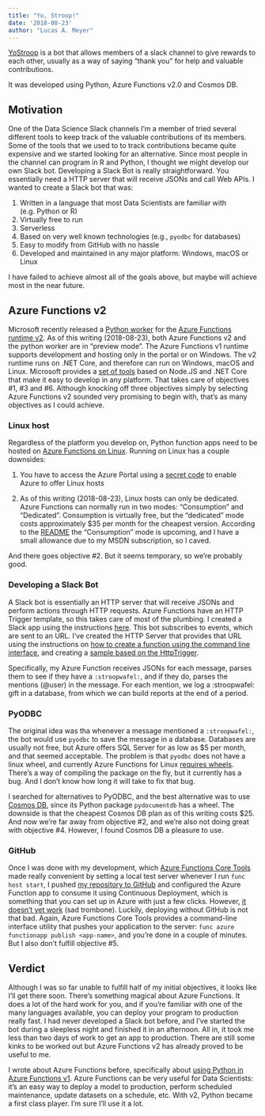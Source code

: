 ```yaml
---
title: "Yo, Stroop!"
date: '2018-08-23'
author: "Lucas A. Meyer"
---
```


[YoStroop](https://github.com/RealLucasMeyer/yostroop) is a bot that allows members of a slack channel to give rewards to each other, usually as a way of saying "thank you" for help and valuable contributions. 

It was developed using Python, Azure Functions v2.0 and Cosmos DB.

## Motivation

One of the Data Science Slack channels I'm a member of tried several different tools to keep track of the valuable contributions of its members. Some of the tools that we used to to track contributions became quite expensive and we started looking for an alternative. Since most people in the channel can program in R and Python, I thought we might develop our own Slack bot. Developing a Slack Bot is really straightforward. You essentially need a HTTP server that will receive JSONs and call Web APIs. I wanted to create a Slack bot that was:

1. Written in a language that most Data Scientists are familiar with (e.g. Python or R)
2. Virtually free to run
3. Serverless
4. Based on very well known technologies (e.g., `pyodbc` for databases)
5. Easy to modify from GitHub with no hassle
6. Developed and maintained in any major platform: Windows, macOS or Linux

I have failed to achieve almost all of the goals above, but maybe will achieve most in the near future.

## Azure Functions v2

Microsoft recently released a [Python worker](https://github.com/Azure/azure-functions-python-worker) for the [Azure Functions runtime v2](https://docs.microsoft.com/en-us/azure/azure-functions/functions-versions). As of this writing (2018-08-23), both Azure Functions v2 and the python worker are in "preview mode". The Azure Functions v1 runtime supports development and hosting only in the portal or on Windows. The v2 runtime runs on .NET Core, and therefore can run on Windows, macOS and Linux. Microsoft provides a [set of tools](https://github.com/Azure/azure-functions-core-tools) based on Node.JS and .NET Core that make it easy to develop in any platform. That takes care of objectives #1, #3 and #6. Although knocking off three objectives simply by selecting Azure Functions v2 sounded very promising to begin with, that's as many objectives as I could achieve.

### Linux host

Regardless of the platform you develop on, Python function apps need to be hosted on [Azure Functions on Linux](https://blogs.msdn.microsoft.com/appserviceteam/2017/11/15/functions-on-linux-preview/). Running on Linux has a couple downsides:

1. You have to access the Azure Portal using a [secret code](https://ms.portal.azure.com/?websitesextension_pythonFunctions=true) to enable Azure to offer Linux hosts

2. As of this writing (2018-08-23), Linux hosts can only be dedicated. Azure Functions can normally run in two modes: "Consumption" and "Dedicated". Consumption is virtually free, but the "dedicated" mode costs approximately $35 per month for the cheapest version. According to the [README](https://github.com/Azure/azure-functions-python-worker/blob/dev/README.md) the "Consumption" mode is upcoming, and I have a small allowance due to my MSDN subscription, so I caved.

And there goes objective #2. But it seems temporary, so we're probably good.

### Developing a Slack Bot

A Slack bot is essentially an HTTP server that will receive JSONs and perform actions through HTTP requests. Azure Functions have an HTTP Trigger template, so this takes care of most of the plumbing. I created a Slack app using the instructions [here](https://api.slack.com/bot-users). This bot subscribes to events, which are sent to an URL. I've created the HTTP Server that provides that URL using the instructions on [how to create a function using the command line interface](https://github.com/Azure/azure-functions-python-worker/wiki/Create-Function-(CLI)), and creating a [sample based on the HttpTrigger](https://github.com/Azure/azure-functions-python-worker/tree/dev/tests/http_functions).

Specifically, my Azure Function receives JSONs for each message, parses them to see if they have a `:stroopwafel:`, and if they do, parses the mentions (@user) in the message. For each mention, we log a :stroopwafel: gift in a database, from which we can build reports at the end of a period.

### PyODBC 

The original idea was tha whenever a message mentioned a `:stroopwafel:`, the bot would use `pyodbc` to save the message in a database. Databases are usually not free, but Azure offers SQL Server for as low as $5 per month, and that seemed acceptable. The problem is that `pyodbc` does not have a linux wheel, and currently Azure Functions for Linux [requires wheels](https://github.com/Azure/azure-functions-core-tools/issues/640). There's a way of compiling the package on the fly, but it currently has a bug. And I don't know how long it will take to fix that bug.

I searched for alternatives to PyODBC, and the best alternative was to use [Cosmos DB](https://docs.microsoft.com/en-us/azure/cosmos-db/introduction), since its Python package `pydocumentdb` has a wheel. The downside is that the cheapest Cosmos DB plan as of this writing costs $25. And now we're far away from objective #2, and we're also not doing great with objective #4. However, I found Cosmos DB a pleasure to use.

### GitHub

Once I was done with my development, which [Azure Functions Core Tools](https://github.com/Azure/azure-functions-core-tools) made really convenient by setting a local test server whenever I run `func host start`, I pushed [my repository to GitHub](https://github.com/RealLucasMeyer/yostroop) and configured the Azure Function app to consume it using Continuous Deployment, which is something that you can set up in Azure with just a few clicks. However, [it doesn't yet work](https://github.com/Azure/azure-functions-core-tools/issues/640) (sad trombone). Luckily, deploying without GitHub is not that bad. Again, Azure Functions Core Tools provides a command-line interface utility that pushes your application to the server: `func azure functionapp publish <app-name>`, and you're done in a couple of minutes. But I also don't fulfill objective #5.

## Verdict

Although I was so far unable to fulfill half of my initial objectives, it looks like I'll get there soon. There's something magical about Azure Functions. It does a lot of the hard work for you, and if you're familiar with one of the many languages available, you can deploy your program to production really fast. I had never developed a Slack bot before, and I've started the bot during a sleepless night and finished it in an afternoon. All in, it took me less than two days of work to get an app to production. There are still some kinks to be worked out but Azure Functions v2 has already proved to be useful to me.

I wrote about Azure Functions before, specifically about [using Python in Azure Functions v1](https://meyerperin.com/post/installing-python-packages-in-azure-functions/). Azure Functions can be very useful for Data Scientists: it's an easy way to deploy a model to production, perform scheduled maintenance, update datasets on a schedule, etc. With v2, Python became a first class player. I'm sure I'll use it a lot.

